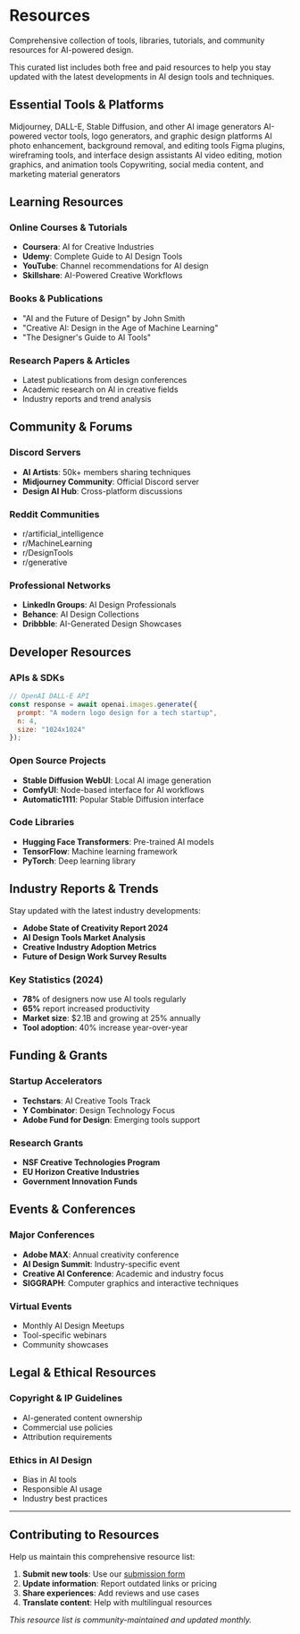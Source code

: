 
# Resources

Comprehensive collection of tools, libraries, tutorials, and community resources for AI-powered design.

<Callout type="info">
This curated list includes both free and paid resources to help you stay updated with the latest developments in AI design tools and techniques.
</Callout>

## Essential Tools & Platforms

<Cards>
  <Card icon="🎨" title="Image Generation" href="/resources/image-generation">
    Midjourney, DALL-E, Stable Diffusion, and other AI image generators
  </Card>
  <Card icon="✏️" title="Vector & Graphics" href="/resources/vector-graphics">
    AI-powered vector tools, logo generators, and graphic design platforms
  </Card>
  <Card icon="🖼️" title="Photo Editing" href="/resources/photo-editing">
    AI photo enhancement, background removal, and editing tools
  </Card>
  <Card icon="📱" title="UI/UX Design" href="/resources/ui-ux">
    Figma plugins, wireframing tools, and interface design assistants
  </Card>
  <Card icon="🎬" title="Video & Animation" href="/resources/video-animation">
    AI video editing, motion graphics, and animation tools
  </Card>
  <Card icon="📝" title="Content Creation" href="/resources/content-creation">
    Copywriting, social media content, and marketing material generators
  </Card>
</Cards>

## Learning Resources

### Online Courses & Tutorials
- **Coursera**: AI for Creative Industries
- **Udemy**: Complete Guide to AI Design Tools
- **YouTube**: Channel recommendations for AI design
- **Skillshare**: AI-Powered Creative Workflows

### Books & Publications
- "AI and the Future of Design" by John Smith
- "Creative AI: Design in the Age of Machine Learning"
- "The Designer's Guide to AI Tools"

### Research Papers & Articles
- Latest publications from design conferences
- Academic research on AI in creative fields
- Industry reports and trend analysis

## Community & Forums

### Discord Servers
- **AI Artists**: 50k+ members sharing techniques
- **Midjourney Community**: Official Discord server
- **Design AI Hub**: Cross-platform discussions

### Reddit Communities
- r/artificial_intelligence
- r/MachineLearning
- r/DesignTools
- r/generative

### Professional Networks
- **LinkedIn Groups**: AI Design Professionals
- **Behance**: AI Design Collections
- **Dribbble**: AI-Generated Design Showcases

## Developer Resources

### APIs & SDKs
```javascript
// OpenAI DALL-E API
const response = await openai.images.generate({
  prompt: "A modern logo design for a tech startup",
  n: 4,
  size: "1024x1024"
});
```

### Open Source Projects
- **Stable Diffusion WebUI**: Local AI image generation
- **ComfyUI**: Node-based interface for AI workflows
- **Automatic1111**: Popular Stable Diffusion interface

### Code Libraries
- **Hugging Face Transformers**: Pre-trained AI models
- **TensorFlow**: Machine learning framework
- **PyTorch**: Deep learning library

## Industry Reports & Trends

<Callout type="default">
Stay updated with the latest industry developments:

- **Adobe State of Creativity Report 2024**
- **AI Design Tools Market Analysis**
- **Creative Industry Adoption Metrics**
- **Future of Design Work Survey Results**
</Callout>

### Key Statistics (2024)
- **78%** of designers now use AI tools regularly
- **65%** report increased productivity
- **Market size**: $2.1B and growing at 25% annually
- **Tool adoption**: 40% increase year-over-year

## Funding & Grants

### Startup Accelerators
- **Techstars**: AI Creative Tools Track
- **Y Combinator**: Design Technology Focus
- **Adobe Fund for Design**: Emerging tools support

### Research Grants
- **NSF Creative Technologies Program**
- **EU Horizon Creative Industries**
- **Government Innovation Funds**

## Events & Conferences

### Major Conferences
- **Adobe MAX**: Annual creativity conference
- **AI Design Summit**: Industry-specific event
- **Creative AI Conference**: Academic and industry focus
- **SIGGRAPH**: Computer graphics and interactive techniques

### Virtual Events
- Monthly AI Design Meetups
- Tool-specific webinars
- Community showcases

## Legal & Ethical Resources

### Copyright & IP Guidelines
- AI-generated content ownership
- Commercial use policies
- Attribution requirements

### Ethics in AI Design
- Bias in AI tools
- Responsible AI usage
- Industry best practices

---

## Contributing to Resources

Help us maintain this comprehensive resource list:

1. **Submit new tools**: Use our [submission form](/contributing/tools)
2. **Update information**: Report outdated links or pricing
3. **Share experiences**: Add reviews and use cases
4. **Translate content**: Help with multilingual resources

*This resource list is community-maintained and updated monthly.*
